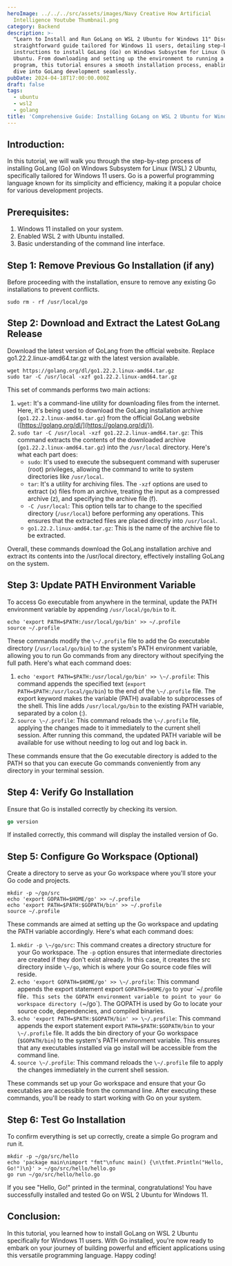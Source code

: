 ```yaml
---
heroImage: ../../../src/assets/images/Navy Creative How Artificial
  Intelligence Youtube Thumbnail.png
category: Backend
description: >-
  "Learn to Install and Run GoLang on WSL 2 Ubuntu for Windows 11" Discover a
  straightforward guide tailored for Windows 11 users, detailing step-by-step
  instructions to install GoLang (Go) on Windows Subsystem for Linux (WSL) 2
  Ubuntu. From downloading and setting up the environment to running a simple Go
  program, this tutorial ensures a smooth installation process, enabling you to
  dive into GoLang development seamlessly.
pubDate: 2024-04-18T17:00:00.000Z
draft: false
tags:
  - ubuntu
  - wsl2
  - golang
title: 'Comprehensive Guide: Installing GoLang on WSL 2 Ubuntu for Windows 11'
---
```


## Introduction:

In this tutorial, we will walk you through the step-by-step process of installing GoLang (Go) on Windows Subsystem for Linux (WSL) 2 Ubuntu, specifically tailored for Windows 11 users. Go is a powerful programming language known for its simplicity and efficiency, making it a popular choice for various development projects.

## Prerequisites:

1. Windows 11 installed on your system.
2. Enabled WSL 2 with Ubuntu installed.
3. Basic understanding of the command line interface.

## Step 1: Remove Previous Go Installation (if any)

Before proceeding with the installation, ensure to remove any existing Go installations to prevent conflicts.

```shell
sudo rm - rf /usr/local/go

```

## Step 2: Download and Extract the Latest GoLang Release

Download the latest version of GoLang from the official website. Replace go1.22.2.linux-amd64.tar.gz with the latest version available.

```shell
wget https://golang.org/dl/go1.22.2.linux-amd64.tar.gz
sudo tar -C /usr/local -xzf go1.22.2.linux-amd64.tar.gz
```

This set of commands performs two main actions:

1. `wget`: It's a command-line utility for downloading files from the internet. Here, it's being used to download the GoLang installation archive (`go1.22.2.linux-amd64.tar.gz`) from the official GoLang website ([https://golang.org/dl/](https://golang.org/dl/)).
2. `sudo tar -C /usr/local -xzf go1.22.2.linux-amd64.tar.gz`: This command extracts the contents of the downloaded archive (`go1.22.2.linux-amd64.tar.gz`) into the `/usr/local` directory. Here's what each part does:
   * `sudo`: It's used to execute the subsequent command with superuser (root) privileges, allowing the command to write to system directories like `/usr/local`.
   * `tar`: It's a utility for archiving files. The `-xzf` options are used to extract (x) files from an archive, treating the input as a compressed archive (z), and specifying the archive file (f).
   * `-C /usr/local`: This option tells tar to change to the specified directory (`/usr/local`) before performing any operations. This ensures that the extracted files are placed directly into `/usr/local`.
   * `go1.22.2.linux-amd64.tar.gz`: This is the name of the archive file to be extracted.

Overall, these commands download the GoLang installation archive and extract its contents into the /usr/local directory, effectively installing GoLang on the system.

## Step 3: Update PATH Environment Variable

To access Go executable from anywhere in the terminal, update the PATH environment variable by appending `/usr/local/go/bin` to it.

```shell
echo 'export PATH=$PATH:/usr/local/go/bin' >> ~/.profile
source ~/.profile
```

These commands modify the `\~/.profile` file to add the Go executable directory (`/usr/local/go/bin`) to the system's PATH environment variable, allowing you to run Go commands from any directory without specifying the full path. Here's what each command does:

1. `echo 'export PATH=$PATH:/usr/local/go/bin' >> \~/.profile`: This command appends the specified text (`export PATH=$PATH:/usr/local/go/bin`) to the end of the `\~/.profile` file. The export keyword makes the variable (PATH) available to subprocesses of the shell. This line adds `/usr/local/go/bin` to the existing PATH variable, separated by a colon (:).
2. `source \~/.profile`: This command reloads the `\~/.profile` file, applying the changes made to it immediately to the current shell session. After running this command, the updated PATH variable will be available for use without needing to log out and log back in.

These commands ensure that the Go executable directory is added to the PATH so that you can execute Go commands conveniently from any directory in your terminal session.

## Step 4: Verify Go Installation

Ensure that Go is installed correctly by checking its version.

```go
go version
```

If installed correctly, this command will display the installed version of Go.

## Step 5: Configure Go Workspace (Optional)

Create a directory to serve as your Go workspace where you'll store your Go code and projects.

```shell
mkdir -p ~/go/src
echo 'export GOPATH=$HOME/go' >> ~/.profile
echo 'export PATH=$PATH:$GOPATH/bin' >> ~/.profile
source ~/.profile

```

These commands are aimed at setting up the Go workspace and updating the PATH variable accordingly. Here's what each command does:

1. `mkdir -p \~/go/src`: This command creates a directory structure for your Go workspace. The `-p` option ensures that intermediate directories are created if they don't exist already. In this case, it creates the src directory inside `\~/go`, which is where your Go source code files will reside.
2. `echo 'export GOPATH=$HOME/go' >> \~/.profile`: This command appends the export statement export `GOPATH=$HOME/go` to your \`\~/.profile file`. This sets the GOPATH environment variable to point to your Go workspace directory (`\~/go\`). The GOPATH is used by Go to locate your source code, dependencies, and compiled binaries.
3. `echo 'export PATH=$PATH:$GOPATH/bin' >> \~/.profile`: This command appends the export statement export `PATH=$PATH:$GOPATH/bin` to your `\~/.profile` file. It adds the bin directory of your Go workspace (`$GOPATH/bin`) to the system's PATH environment variable. This ensures that any executables installed via go install will be accessible from the command line.
4. `source \~/.profile`: This command reloads the `\~/.profile` file to apply the changes immediately in the current shell session.

These commands set up your Go workspace and ensure that your Go executables are accessible from the command line. After executing these commands, you'll be ready to start working with Go on your system.

## Step 6: Test Go Installation

To confirm everything is set up correctly, create a simple Go program and run it.

```shell
mkdir -p ~/go/src/hello
echo 'package main\nimport "fmt"\nfunc main() {\n\tfmt.Println("Hello, Go!")\n}' > ~/go/src/hello/hello.go
go run ~/go/src/hello/hello.go

```

If you see "Hello, Go!" printed in the terminal, congratulations! You have successfully installed and tested Go on WSL 2 Ubuntu for Windows 11.

## Conclusion:

In this tutorial, you learned how to install GoLang on WSL 2 Ubuntu specifically for Windows 11 users. With Go installed, you're now ready to embark on your journey of building powerful and efficient applications using this versatile programming language. Happy coding!
